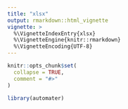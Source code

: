 ```yaml
---
title: "xlsx"
output: rmarkdown::html_vignette
vignette: >
  %\VignetteIndexEntry{xlsx}
  %\VignetteEngine{knitr::rmarkdown}
  %\VignetteEncoding{UTF-8}
---
```


```r
knitr::opts_chunk$set(
  collapse = TRUE,
  comment = "#>"
)
```

```r
library(automater)
```
